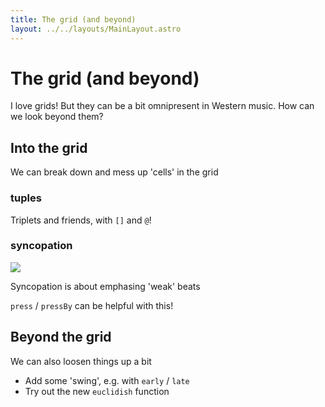 ```yaml
---
title: The grid (and beyond)
layout: ../../layouts/MainLayout.astro
---
```



# The grid (and beyond)

I love grids! But they can be a bit omnipresent in Western music. How can we look beyond them?

## Into the grid

We can break down and mess up 'cells' in the grid

### tuples

Triplets and friends, with `[]` and `@`!

### syncopation

![](/img/metrical-weight.png)

Syncopation is about emphasing 'weak' beats

`press` / `pressBy` can be helpful with this!

## Beyond the grid

We can also loosen things up a bit

- Add some 'swing', e.g. with `early` / `late`
- Try out the new `euclidish` function
